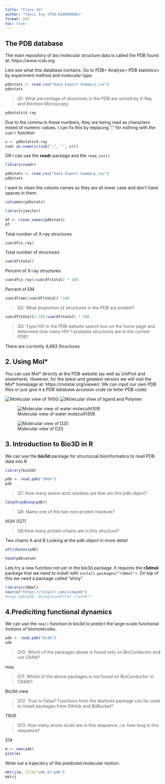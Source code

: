 ```yaml
---
title: "Class 10"
author: "Yaniv Iny (PID:A18090586)"
format: pdf
toc: true
---
```


## The PDB database

The main repository of bio molecular structure data is called the PDB found at: https://www.rcsb.org

Lets see what this database contains. Go to PDB> Analyze> PDB statistics> by experiment method and molecular type. 

```r
pdbstats <- read.csv("Data Export Summary.csv")
pdbstats
```

> Q1: What percentage of structures in the PDB are solved by X-Ray and Electron Microscopy.

```r
pdbstats$X.ray
```
Due to the comma in these numbers, they are being read as characters insted of numeric values. 
I can fix this by replacing "," for nothing with the `sub()` function:
```r
x <- pdbstats$X.ray
sum( as.numeric(sub(",", "", x)))
```

OR I can use the **readr** package and the `read_csv()`

```r
library(readr)
```

```r
pdbstats <- read_csv("Data Export Summary.csv")
pdbstats
```
I want to clean the column names so they are all lower case and don't have spaces in them.

```r
colnames(pdbstats)
```

```r
library(janitor)

df <- clean_names(pdbstats)
df
```
Total number of X-ray structures
```r
sum(df$x_ray)
```
Total number of structures 

```r
sum(df$total)
```

Percent of X-ray structures
```r
sum(df$x_ray)/sum(df$total) * 100
```
Percent of EM 

```r
sum(df$em)/sum(df$total) *100
```

> Q2: What proportion of structures in the PDB are protein?


```r
sum(df$total[1:3])/sum(df$total) * 100
```


> Q3: Type HIV in the PDB website search box on the home page and determine how many HIV-1 protease structures are in the current PDB?

There are currently 4,683 Structures


## 2. Using Mol*

You can use Mol* directly at the PDB website (as well as UniProt and elsewhere). However, for the latest and greatest version we will visit the Mol* homepage at: https://molstar.org/viewer/. We can input our own PDB files or just give it a PDB database accesion code (w letter PDB code)


![ Molecular view of 1HSG](1HSG.png)
![ Molecular View of ligand and Polymer](1HSG-1.png)

![ Molecular view of water moleculH308](1HSG-2 copy.png)

![Molecular view of D25](1HSG-3.png)


## 3. Introduction to Bio3D in R 

We can use the **bio3d** package for structurual bioinformatics to read PDB data into R 

```r
library(bio3d)

pdb <- read.pdb("1HSG")
pdb
```
> Q7. How many amino acid residues are ther ein this pdb object?

```r
length(pdbseq(pdb))
```

 >Q8: Name one of the two non-protein residues? 
 
 HOH (127)
 
 > Q9.How many protein chains are in this structure?
 
 Two chains A and B 
 Looking at the pdb object in more detail 
 
```r
attributes(pdb)
```
```r
head(pdb$atom)
```
 
 Lets try a new function not yer in the bio3d package. It requires the **r3dmol** package that we need to install with `install.packages("r3dmol")`. On top of this we need a package called "shiny" 
 
```r
library(r3dmol)
source("https://tinyurl.com/viewpdb")
#view.pdb(pdb, backgroundColor ="pink") 
```

## 4.Prediciting functional dynamics
 
 We can use the `nma()` function in bio3d to predict the large-scale functional motions of biomolecules. 
 
```r
adk <- read.pdb("6s36")
adk
```
 > Q10. Which of the packages above is found only on BioConductor and not CRAN? 
 
 msa

> Q11. Which of the above packages is not found on BioConductor or CRAN?: 

Bio3d-view

> Q12. True or False? Functions from the devtools package can be used to install packages from GitHub and BitBucket? 

TRUE
 
> Q13. How many amino acids are in this sequence, i.e. how long is this sequence? 

214
 
```r
m <- nma(adk)
plot(m)
```
 
 Write out a trajectory of the predicted molecular motion: 
 
```r
mktrj(m, file="adk_m7.pdb")
mktrj
```

 